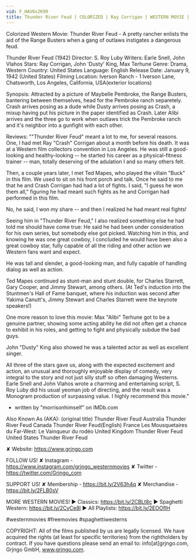 ```yaml
---
vid: F_HAV6x2K90
title: Thunder River Feud | COLORIZED | Ray Corrigan | WESTERN MOVIE | Full Cowboy Film
---
```


Colorized Western Movie: Thunder River Feud - A pretty rancher enlists the aid of the Range Busters when a gang of outlaws instigates a dangerous feud.

Thunder River Feud (1942)
Director: S. Roy Luby
Writers: Earle Snell, John Vlahos
Stars: Ray Corrigan, John 'Dusty' King, Max Terhune
Genre: Drama, Western
Country: United States
Language: English
Release Date: January 9, 1942 (United States)
Filming Location: Iverson Ranch - 1 Iverson Lane, Chatsworth, Los Angeles, California, USA(exterior locations)

Synopsis:
Attracted by a picture of Maybelle Pembroke, the Range Busters, bantering between themselves, head for the Pembroke ranch separetely. Crash arrives posing as a dude while Dusty arrives posing as Crash, a mixup having put his picture in the paper identified as Crash. Later Alibi arrives and the three go to work when outlaws trick the Pembroke ranch and it's neighbor into a gunfight with each other.

Reviews:
""Thunder River Feud" meant a lot to me, for several reasons. One, I had met Ray "Crash" Corrigan about a month before his death. It was at a Western film collectors convention in Los Angeles. He was still a good-looking and healthy-looking -- he started his career as a physical-fitness trainer -- man, totally deserving of the adulation I and so many others felt.

Then, a couple years later, I met Ted Mapes, who played the villain "Buck" in this film. We used to sit on his front porch and talk. Once he said to me that he and Crash Corrigan had had a lot of fights. I said, "I guess he won them all," figuring he had meant such fights as he and Corrigan had performed in this film.

No, he said, I won my share -- and then I realized he had meant real fights!

Seeing him in "Thunder River Feud," I also realized something else he had told me should have come true: He said he had been under consideration for his own series, but somebody else got picked. Watching him in this, and knowing he was one great cowboy, I concluded he would have been also a great cowboy star, fully capable of all the riding and other action we Western fans want and expect.

He was tall and slender, a good-looking man, and fully capable of handling dialog as well as action.

Ted Mapes continued as stunt-man and stunt double, for Charles Starrett, Gary Cooper, and Jimmy Stewart, among others. (At Ted's induction into the Stuntmen's Hall of Fame banquet, where his induction was second after Yakima Canutt's, Jimmy Stewart and Charles Starrett were the keynote speakers!)

One more reason to love this movie: Max "Alibi" Terhune got to be a genuine partner, showing some acting ability he did not often get a chance to exhibit in his roles, and getting to fight and physically subdue the bad guys.

John "Dusty" King also showed he was a talented actor as well as excellent singer.

All three of the stars gave us, along with the expected excitement and action, an unusual and thoroughly enjoyable display of comedy, very integral to the story and not just silly stuff so often damaging Westerns. Earle Snell and John Vlahos wrote a charming and entertaining script, S. Roy Luby did his usual yeoman job of directing, and the result was a Monogram production of surpassing value. I highly recommend this movie."
- written by "morrisonhimself" on IMDb.com

Also Known As (AKA):
(original title) Thunder River Feud
Australia Thunder River Feud
Canada Thunder River Feud(English)
France Les Mousquetaires du Far-West: Le Vainqueur du rodéo
United Kingdom Thunder River Feud
United States Thunder River Feud

✘ Website: https://www.grjngo.com

FOLLOW US!
✘ Instagram - https://www.instagram.com/grjngo_westernmovies
✘ Twitter - https://twitter.com/Grjngo_com

SUPPORT US!
✘ Membership - https://bit.ly/2V63h4q
✘ Merchandise - https://bit.ly/2FLB0sV

MORE WESTERN MOVIES! 
► Classics: https://bit.ly/2CBLt8c 
► Spaghetti Western: https://bit.ly/2CyCe8I 
► All Playlists: https://bit.ly/2EOOfIH 

#westernmovies #freemovies #spaghettiwesterns

COPYRIGHT: All of the films published by us are legally licensed. We have acquired the rights (at least for specific territories) from the rightholders by contract. If you have questions please send an email to: info[at]grjngo.com, Grjngo GmbH, www.grjngo.com.